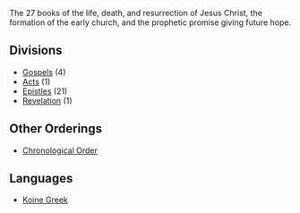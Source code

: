 <Initial text="New Testament"/>

The 27 books of the life, death, and resurrection of Jesus Christ, the formation of the early church, and the prophetic promise giving future hope.

## Divisions

* [Gospels](/bible/new-testament/gospels) (4)
* [Acts](/bible/new-testament/acts) (1)
* [Epistles](/bible/new-testament/epistles) (21)
* [Revelation](/bible/new-testament/revelation) (1)

## Other Orderings

* [Chronological Order](/bible/new-testament/chronological-order)

## Languages

* [Koine Greek](/bible/languages/koine-greek)
